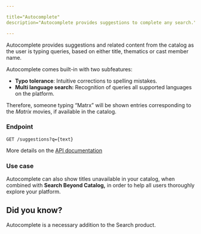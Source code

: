 ```yaml
---

title="Autocomplete"
description="Autocomplete provides suggestions to complete any search."

---
```


Autocomplete provides suggestions and related content from the catalog as the user is typing queries, based on either title, thematics or cast member name.

Autocomplete comes built-in with two subfeatures:

- **Typo tolerance**: Intuitive corrections to spelling mistakes.
- **Multi language search:** Recognition of queries all supported languages on the platform.

Therefore, someone typing “Matrx” will be shown entries corresponding to the *Matrix* movies, if available in the catalog.

### Endpoint

```
GET /suggestions?q={text}
```

More details on the [API documentation](/dev/null)

### Use case

Autocomplete can also show titles unavailable in your catalog, when combined with **Search Beyond Catalog,** in order to help all users thoroughly explore your platform.

## Did you know?

Autocomplete is a necessary addition to the Search product.